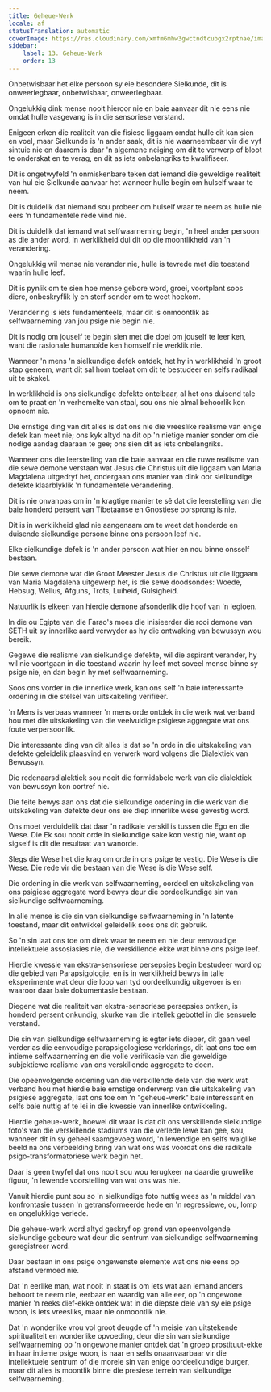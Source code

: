 ```yaml
---
title: Geheue-Werk
locale: af
statusTranslation: automatic
coverImage: https://res.cloudinary.com/xmfm6mhw3gwctndtcubgx2rptnae/image/upload/v1741354419/small_cover_la_gran_rebelion_28716e29d2.webp
sidebar:
    label: 13. Geheue-Werk
    order: 13
---
```

Onbetwisbaar het elke persoon sy eie besondere Sielkunde, dit is onweerlegbaar, onbetwisbaar, onweerlegbaar.

Ongelukkig dink mense nooit hieroor nie en baie aanvaar dit nie eens nie omdat hulle vasgevang is in die sensoriese verstand.

Enigeen erken die realiteit van die fisiese liggaam omdat hulle dit kan sien en voel, maar Sielkunde is 'n ander saak, dit is nie waarneembaar vir die vyf sintuie nie en daarom is daar 'n algemene neiging om dit te verwerp of bloot te onderskat en te verag, en dit as iets onbelangriks te kwalifiseer.

Dit is ongetwyfeld 'n onmiskenbare teken dat iemand die geweldige realiteit van hul eie Sielkunde aanvaar het wanneer hulle begin om hulself waar te neem.

Dit is duidelik dat niemand sou probeer om hulself waar te neem as hulle nie eers 'n fundamentele rede vind nie.

Dit is duidelik dat iemand wat selfwaarneming begin, 'n heel ander persoon as die ander word, in werklikheid dui dit op die moontlikheid van 'n verandering.

Ongelukkig wil mense nie verander nie, hulle is tevrede met die toestand waarin hulle leef.

Dit is pynlik om te sien hoe mense gebore word, groei, voortplant soos diere, onbeskryflik ly en sterf sonder om te weet hoekom.

Verandering is iets fundamenteels, maar dit is onmoontlik as selfwaarneming van jou psige nie begin nie.

Dit is nodig om jouself te begin sien met die doel om jouself te leer ken, want die rasionale humanoïde ken homself nie werklik nie.

Wanneer 'n mens 'n sielkundige defek ontdek, het hy in werklikheid 'n groot stap geneem, want dit sal hom toelaat om dit te bestudeer en selfs radikaal uit te skakel.

In werklikheid is ons sielkundige defekte ontelbaar, al het ons duisend tale om te praat en 'n verhemelte van staal, sou ons nie almal behoorlik kon opnoem nie.

Die ernstige ding van dit alles is dat ons nie die vreeslike realisme van enige defek kan meet nie; ons kyk altyd na dit op 'n nietige manier sonder om die nodige aandag daaraan te gee; ons sien dit as iets onbelangriks.

Wanneer ons die leerstelling van die baie aanvaar en die ruwe realisme van die sewe demone verstaan wat Jesus die Christus uit die liggaam van Maria Magdalena uitgedryf het, ondergaan ons manier van dink oor sielkundige defekte klaarblyklik 'n fundamentele verandering.

Dit is nie onvanpas om in 'n kragtige manier te sê dat die leerstelling van die baie honderd persent van Tibetaanse en Gnostiese oorsprong is nie.

Dit is in werklikheid glad nie aangenaam om te weet dat honderde en duisende sielkundige persone binne ons persoon leef nie.

Elke sielkundige defek is 'n ander persoon wat hier en nou binne onsself bestaan.

Die sewe demone wat die Groot Meester Jesus die Christus uit die liggaam van Maria Magdalena uitgewerp het, is die sewe doodsondes: Woede, Hebsug, Wellus, Afguns, Trots, Luiheid, Gulsigheid.

Natuurlik is elkeen van hierdie demone afsonderlik die hoof van 'n legioen.

In die ou Egipte van die Farao's moes die inisieerder die rooi demone van SETH uit sy innerlike aard verwyder as hy die ontwaking van bewussyn wou bereik.

Gegewe die realisme van sielkundige defekte, wil die aspirant verander, hy wil nie voortgaan in die toestand waarin hy leef met soveel mense binne sy psige nie, en dan begin hy met selfwaarneming.

Soos ons vorder in die innerlike werk, kan ons self 'n baie interessante ordening in die stelsel van uitskakeling verifieer.

'n Mens is verbaas wanneer 'n mens orde ontdek in die werk wat verband hou met die uitskakeling van die veelvuldige psigiese aggregate wat ons foute verpersoonlik.

Die interessante ding van dit alles is dat so 'n orde in die uitskakeling van defekte geleidelik plaasvind en verwerk word volgens die Dialektiek van Bewussyn.

Die redenaarsdialektiek sou nooit die formidabele werk van die dialektiek van bewussyn kon oortref nie.

Die feite bewys aan ons dat die sielkundige ordening in die werk van die uitskakeling van defekte deur ons eie diep innerlike wese gevestig word.

Ons moet verduidelik dat daar 'n radikale verskil is tussen die Ego en die Wese. Die Ek sou nooit orde in sielkundige sake kon vestig nie, want op sigself is dit die resultaat van wanorde.

Slegs die Wese het die krag om orde in ons psige te vestig. Die Wese is die Wese. Die rede vir die bestaan van die Wese is die Wese self.

Die ordening in die werk van selfwaarneming, oordeel en uitskakeling van ons psigiese aggregate word bewys deur die oordeelkundige sin van sielkundige selfwaarneming.

In alle mense is die sin van sielkundige selfwaarneming in 'n latente toestand, maar dit ontwikkel geleidelik soos ons dit gebruik.

So 'n sin laat ons toe om direk waar te neem en nie deur eenvoudige intellektuele assosiasies nie, die verskillende ekke wat binne ons psige leef.

Hierdie kwessie van ekstra-sensoriese persepsies begin bestudeer word op die gebied van Parapsigologie, en is in werklikheid bewys in talle eksperimente wat deur die loop van tyd oordeelkundig uitgevoer is en waaroor daar baie dokumentasie bestaan.

Diegene wat die realiteit van ekstra-sensoriese persepsies ontken, is honderd persent onkundig, skurke van die intellek gebottel in die sensuele verstand.

Die sin van sielkundige selfwaarneming is egter iets dieper, dit gaan veel verder as die eenvoudige parapsigologiese verklarings, dit laat ons toe om intieme selfwaarneming en die volle verifikasie van die geweldige subjektiewe realisme van ons verskillende aggregate te doen.

Die opeenvolgende ordening van die verskillende dele van die werk wat verband hou met hierdie baie ernstige onderwerp van die uitskakeling van psigiese aggregate, laat ons toe om 'n "geheue-werk" baie interessant en selfs baie nuttig af te lei in die kwessie van innerlike ontwikkeling.

Hierdie geheue-werk, hoewel dit waar is dat dit ons verskillende sielkundige foto's van die verskillende stadiums van die verlede lewe kan gee, sou, wanneer dit in sy geheel saamgevoeg word, 'n lewendige en selfs walglike beeld na ons verbeelding bring van wat ons was voordat ons die radikale psigo-transformatoriese werk begin het.

Daar is geen twyfel dat ons nooit sou wou terugkeer na daardie gruwelike figuur, 'n lewende voorstelling van wat ons was nie.

Vanuit hierdie punt sou so 'n sielkundige foto nuttig wees as 'n middel van konfrontasie tussen 'n getransformeerde hede en 'n regressiewe, ou, lomp en ongelukkige verlede.

Die geheue-werk word altyd geskryf op grond van opeenvolgende sielkundige gebeure wat deur die sentrum van sielkundige selfwaarneming geregistreer word.

Daar bestaan in ons psige ongewenste elemente wat ons nie eens op afstand vermoed nie.

Dat 'n eerlike man, wat nooit in staat is om iets wat aan iemand anders behoort te neem nie, eerbaar en waardig van alle eer, op 'n ongewone manier 'n reeks dief-ekke ontdek wat in die diepste dele van sy eie psige woon, is iets vreesliks, maar nie onmoontlik nie.

Dat 'n wonderlike vrou vol groot deugde of 'n meisie van uitstekende spiritualiteit en wonderlike opvoeding, deur die sin van sielkundige selfwaarneming op 'n ongewone manier ontdek dat 'n groep prostituut-ekke in haar intieme psige woon, is naar en selfs onaanvaarbaar vir die intellektuele sentrum of die morele sin van enige oordeelkundige burger, maar dit alles is moontlik binne die presiese terrein van sielkundige selfwaarneming.

